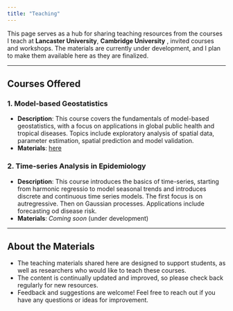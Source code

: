```yaml
---
title: "Teaching"
---
```



This page serves as a hub for sharing teaching resources from the courses I teach at **Lancaster University**, **Cambridge University** , invited courses and workshops. The materials are currently under development, and I plan to make them available here as they are finalized.

---

## Courses Offered

### 1. Model-based Geostatistics
- **Description**: This course covers the fundamentals of model-based geostatistics, with a focus on applications in global public health and tropical diseases. Topics include exploratory analysis of spatial data, parameter estimation, spatial prediction and model validation. 
- **Materials**: [here](mbg.qmd)

### 2. Time-series Analysis in Epidemiology
- **Description**: This course introduces the basics of time-series, starting from harmonic regressio to model seasonal trends and introduces discrete and continuous time series models. The first focus is on autregressive. Then on Gaussian processes. Applications include forecasting od disease risk.
- **Materials**: *Coming soon* (under development)

---

## About the Materials
- The teaching materials shared here are designed to support students, as well as researchers who would like to teach these courses.
- The content is continually updated and improved, so please check back regularly for new resources.
- Feedback and suggestions are welcome! Feel free to reach out if you have any questions or ideas for improvement.



    

